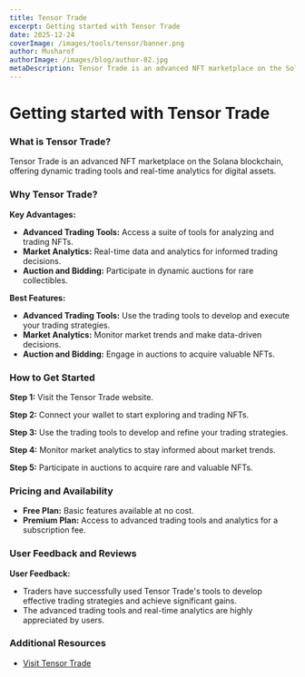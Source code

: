 ```yaml
---
title: Tensor Trade
excerpt: Getting started with Tensor Trade
date: 2025-12-24
coverImage: /images/tools/tensor/banner.png
author: Musharof
authorImage: /images/blog/author-02.jpg
metaDescription: Tensor Trade is an advanced NFT marketplace on the Solana blockchain. Learn what it is & get started with it today. Find Dexscreener, Solana Explorer and other tools today.
---
```


# Getting started with Tensor Trade

### What is Tensor Trade?

Tensor Trade is an advanced NFT marketplace on the Solana blockchain, offering dynamic trading tools and real-time analytics for digital assets.

### Why Tensor Trade?

**Key Advantages:**
- **Advanced Trading Tools:** Access a suite of tools for analyzing and trading NFTs.
- **Market Analytics:** Real-time data and analytics for informed trading decisions.
- **Auction and Bidding:** Participate in dynamic auctions for rare collectibles.

**Best Features:**
- **Advanced Trading Tools:** Use the trading tools to develop and execute your trading strategies.
- **Market Analytics:** Monitor market trends and make data-driven decisions.
- **Auction and Bidding:** Engage in auctions to acquire valuable NFTs.

### How to Get Started

**Step 1:** Visit the Tensor Trade website.

**Step 2:** Connect your wallet to start exploring and trading NFTs.

**Step 3:** Use the trading tools to develop and refine your trading strategies.

**Step 4:** Monitor market analytics to stay informed about market trends.

**Step 5:** Participate in auctions to acquire rare and valuable NFTs.

### Pricing and Availability

- **Free Plan:** Basic features available at no cost.
- **Premium Plan:** Access to advanced trading tools and analytics for a subscription fee.

### User Feedback and Reviews

**User Feedback:**
- Traders have successfully used Tensor Trade's tools to develop effective trading strategies and achieve significant gains.
- The advanced trading tools and real-time analytics are highly appreciated by users.

### Additional Resources

- [Visit Tensor Trade](https://www.tensor.trade/?utm_source=solanabox&utm_medium=referral&utm_campaign=website_follow)